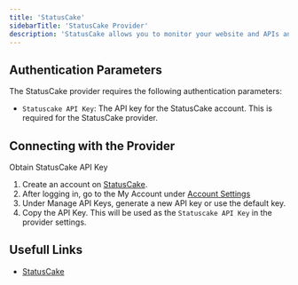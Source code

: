 ```yaml
---
title: 'StatusCake'
sidebarTitle: 'StatusCake Provider'
description: 'StatusCake allows you to monitor your website and APIs and send alert to keep'
---
```


## Authentication Parameters

The StatusCake provider requires the following authentication parameters:

- `Statuscake API Key`: The API key for the StatusCake account. This is required for the StatusCake provider.

## Connecting with the Provider

Obtain StatusCake API Key

1. Create an account on [StatusCake](https://www.statuscake.com/).
2. After logging in, go to the My Account under [Account Settings](https://app.statuscake.com/User.php)
3. Under Manage API Keys, generate a new API key or use the default key.
4. Copy the API Key. This will be used as the `Statuscake API Key` in the provider settings.

## Usefull Links

- [StatusCake](https://www.statuscake.com/)
